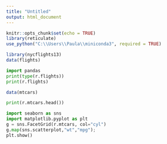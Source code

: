 ---
title: "Untitled"
output: html_document
---

```{r setup, include=FALSE}
knitr::opts_chunk$set(echo = TRUE)
library(reticulate)
use_python("C:\\Users\\Paula\\miniconda3", required = TRUE)
```

```{r}
library(nycflights13)
data(flights)
```

```{python}
import pandas
print(type(r.flights))
print(r.flights)
```
```{r}
data(mtcars)
```

```{python}
print(r.mtcars.head())
```

```{python}
import seaborn as sns
import matplotlib.pyplot as plt
g = sns.FacetGrid(r.mtcars, col="cyl")
g.map(sns.scatterplot,"wt","mpg");
plt.show()
```